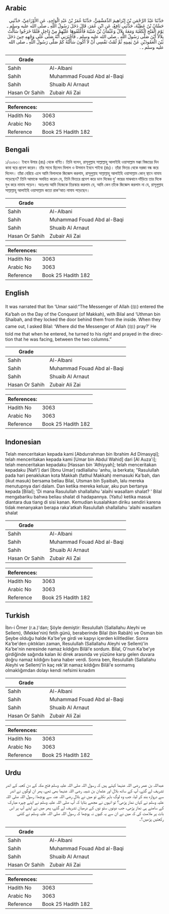 ## Arabic


<div dir="rtl" lang="ar" style={{fontSize:'larger',backgroundColor:'#f8f9fa',padding:20}}>
حَدَّثَنَا عَبْدُ الرَّحْمَنِ بْنُ إِبْرَاهِيمَ الدِّمَشْقِيُّ، حَدَّثَنَا عُمَرُ بْنُ عَبْدِ الْوَاحِدِ، عَنِ الأَوْزَاعِيِّ، حَدَّثَنِي حَسَّانُ بْنُ عَطِيَّةَ، حَدَّثَنِي نَافِعٌ، عَنِ ابْنِ عُمَرَ، قَالَ دَخَلَ رَسُولُ اللَّهِ ـ صلى الله عليه وسلم ـ يَوْمَ الْفَتْحِ الْكَعْبَةَ وَمَعَهُ بِلاَلٌ وَعُثْمَانُ بْنُ شَيْبَةَ فَأَغْلَقُوهَا عَلَيْهِمْ مِنْ دَاخِلٍ فَلَمَّا خَرَجُوا سَأَلْتُ بِلاَلاً أَيْنَ صَلَّى رَسُولُ اللَّهِ ـ صلى الله عليه وسلم ـ فَأَخْبَرَنِي أَنَّهُ صَلَّى عَلَى وَجْهِهِ حِينَ دَخَلَ بَيْنَ الْعَمُودَيْنِ عَنْ يَمِينِهِ ثُمَّ لُمْتُ نَفْسِي أَنْ لاَ أَكُونَ سَأَلْتُهُ كَمْ صَلَّى رَسُولُ اللَّهِ ـ صلى الله عليه وسلم ـ ‏.‏
</div>
<div style={{backgroundColor:'#f8f9fa',padding:20, marginBottom: 10}}><table> <thead> <tr> <th>Grade</th> <th></th> </tr> </thead> <tbody> <tr><td>Sahih</td><td>Al-Albani</td></tr><tr><td>Sahih</td><td>Muhammad Fouad Abd al-Baqi</td></tr><tr><td>Sahih</td><td>Shuaib Al Arnaut</td></tr><tr><td>Hasan Or Sahih</td><td>Zubair Ali Zai</td></tr></tbody></table><table> <thead> <tr> <th>References:</th> <th></th> </tr> </thead> <tbody><tr><td>Hadith No</td><td>3063</td></tr><tr><td>Arabic No</td><td>3063</td></tr><tr><td>Reference</td><td>Book 25 Hadith 182</td></tr></tbody></table></div>

## Bengali


<div dir="ltr" lang="bn" style={{fontSize:'larger',backgroundColor:'#f8f9fa',padding:20}}>
১/৩০৬৩। ইবনে উমার (রাঃ) থেকে বর্ণিত। তিনি বলেন, রাসূলুল্লাহ সাল্লাল্লাহু আলাইহি ওয়াসাল্লাম মক্কা বিজয়ের দিন কাবা ঘরে প্রবেশ করেন। তাঁর সাথে ছিলেন বিলাল ও উসমান ইবনে শাইবা (রাঃ)। তাঁরা ভিতর থেকে দরজা বন্ধ করে দিলেন। তাঁরা বেরিয়ে এলে আমি বিলালকে জিজ্ঞেস করলাম, রাসূলুল্লাহ সাল্লাল্লাহু আলাইহি ওয়াসাল্লাম কোন্ স্থানে নামায পড়েছেন? তিনি আমাকে অবহিত করেন যে, তিনি ভিতরে প্রবেশ করে ডান দিকের দু’ স্তম্ভের মাঝখানে দাঁড়িয়ে তার দিকে মুখ করে নামায পড়েন। অতঃপর আমি নিজেকে তিরস্কার করলাম যে, আমি কেন তাঁকে জিজ্ঞেস করলাম না যে, রাসূলুল্লাহ সাল্লাল্লাহু আলাইহি ওয়াসাল্লাম কতো রাক‘আত নামায পড়েছেন।
</div>
<div style={{backgroundColor:'#f8f9fa',padding:20, marginBottom: 10}}><table> <thead> <tr> <th>Grade</th> <th></th> </tr> </thead> <tbody> <tr><td>Sahih</td><td>Al-Albani</td></tr><tr><td>Sahih</td><td>Muhammad Fouad Abd al-Baqi</td></tr><tr><td>Sahih</td><td>Shuaib Al Arnaut</td></tr><tr><td>Hasan Or Sahih</td><td>Zubair Ali Zai</td></tr></tbody></table><table> <thead> <tr> <th>References:</th> <th></th> </tr> </thead> <tbody><tr><td>Hadith No</td><td>3063</td></tr><tr><td>Arabic No</td><td>3063</td></tr><tr><td>Reference</td><td>Book 25 Hadith 182</td></tr></tbody></table></div>

## English


<div dir="ltr" lang="en" style={{fontSize:'larger',backgroundColor:'#f8f9fa',padding:20}}>
It was narrated that Ibn ‘Umar said:“The Messenger of Allah (ﷺ) entered the Ka’bah on the Day of the Conquest (of Makkah), with Bilal and ‘Uthman bin Shaibah, and they locked the door behind them from the inside. When they came out, I asked Bilal: ‘Where did the Messenger of Allah (ﷺ) pray?’ He told me that when he entered, he turned to his right and prayed in the direction that he was facing, between the two columns.”
</div>
<div style={{backgroundColor:'#f8f9fa',padding:20, marginBottom: 10}}><table> <thead> <tr> <th>Grade</th> <th></th> </tr> </thead> <tbody> <tr><td>Sahih</td><td>Al-Albani</td></tr><tr><td>Sahih</td><td>Muhammad Fouad Abd al-Baqi</td></tr><tr><td>Sahih</td><td>Shuaib Al Arnaut</td></tr><tr><td>Hasan Or Sahih</td><td>Zubair Ali Zai</td></tr></tbody></table><table> <thead> <tr> <th>References:</th> <th></th> </tr> </thead> <tbody><tr><td>Hadith No</td><td>3063</td></tr><tr><td>Arabic No</td><td>3063</td></tr><tr><td>Reference</td><td>Book 25 Hadith 182</td></tr></tbody></table></div>

## Indonesian


<div dir="ltr" lang="id" style={{fontSize:'larger',backgroundColor:'#f8f9fa',padding:20}}>
Telah menceritakan kepada kami [Abdurrahman bin Ibrahim Ad Dimasyqi]; telah menceritakan kepada kami [Umar bin Abdul Wahid] dari [Al Auza'i]; telah menceritakan kepadaku [Hassan bin 'Athiyyah]; telah menceritakan kepadaku [Nafi'] dari [Ibnu Umar] radliallahu 'anhu, ia berkata; "Rasulullah pada hari penaklukan kota Makkah (fathul Makkah) memasuki Ka'bah, dan (ikut masuk) bersama beliau Bilal, Utsman bin Syaibah, lalu mereka menutupnya dari dalam. Dan ketika mereka keluar, aku pun bertanya kepada [Bilal]; 'Di mana Rasulullah shallallahu 'alaihi wasallam shalat? ' Bilal mengabariku bahwa beliau shalat di hadapannya. (Yaitu) ketika masuk diantara dua tiang di sisi kanan. Kemudian kusalahkan diriku sendiri karena tidak menanyakan berapa raka'atkah Rasulullah shallallahu 'alaihi wasallam shalat
</div>
<div style={{backgroundColor:'#f8f9fa',padding:20, marginBottom: 10}}><table> <thead> <tr> <th>Grade</th> <th></th> </tr> </thead> <tbody> <tr><td>Sahih</td><td>Al-Albani</td></tr><tr><td>Sahih</td><td>Muhammad Fouad Abd al-Baqi</td></tr><tr><td>Sahih</td><td>Shuaib Al Arnaut</td></tr><tr><td>Hasan Or Sahih</td><td>Zubair Ali Zai</td></tr></tbody></table><table> <thead> <tr> <th>References:</th> <th></th> </tr> </thead> <tbody><tr><td>Hadith No</td><td>3063</td></tr><tr><td>Arabic No</td><td>3063</td></tr><tr><td>Reference</td><td>Book 25 Hadith 182</td></tr></tbody></table></div>

## Turkish


<div dir="ltr" lang="tr" style={{fontSize:'larger',backgroundColor:'#f8f9fa',padding:20}}>
İbn-i Ömer (r.a.)'dan; Şöyle demiştir: Resulullah (Sallallahu Aleyhi ve Sellem), (Mekke'nin) fetih günü, beraberinde Bilal (bin Rabâh) ve Osman bin Şeybe olduğu halde Ka'be'ye girdi ve kapıyı içerden kilitlediler. Sonra Ka'be'den çıktıkları zaman, Resulullah (Sallallahu Aleyhi ve Sellem)'in Ka'be'nin neresinde namaz kıldığını Bilâl'e sordum. Bilal, O'nun Ka'be'ye girdiğinde sağında kalan iki direk arasında ve yüzüne karşı gelen duvara doğru namaz kıldığını bana haber verdi. Sonra ben, Resulullah (Sallallahu Aleyhi ve Sellem)'in kaç rek'ât namaz kıldığını Bilâl'e sormamış olmaklığımdan dolayı kendi nefsimi kınadım
</div>
<div style={{backgroundColor:'#f8f9fa',padding:20, marginBottom: 10}}><table> <thead> <tr> <th>Grade</th> <th></th> </tr> </thead> <tbody> <tr><td>Sahih</td><td>Al-Albani</td></tr><tr><td>Sahih</td><td>Muhammad Fouad Abd al-Baqi</td></tr><tr><td>Sahih</td><td>Shuaib Al Arnaut</td></tr><tr><td>Hasan Or Sahih</td><td>Zubair Ali Zai</td></tr></tbody></table><table> <thead> <tr> <th>References:</th> <th></th> </tr> </thead> <tbody><tr><td>Hadith No</td><td>3063</td></tr><tr><td>Arabic No</td><td>3063</td></tr><tr><td>Reference</td><td>Book 25 Hadith 182</td></tr></tbody></table></div>

## Urdu


<div dir="rtl" lang="ur" style={{fontSize:'larger',backgroundColor:'#f8f9fa',padding:20}}>
عبداللہ بن عمر رضی اللہ عنہما کہتے ہیں کہ رسول اللہ صلی اللہ علیہ وسلم فتح مکہ کے دن کعبہ کے اندر تشریف لے گئے، آپ کے ساتھ بلال اور عثمان بن شیبہ رضی اللہ عنہما بھی تھے، پھر ان لوگوں نے اندر سے دروازہ بند کر لیا، جب وہ لوگ باہر نکلے تو میں نے بلال رضی اللہ عنہ سے پوچھا: رسول اللہ صلی اللہ علیہ وسلم نے کہاں نماز پڑھی؟ تو انہوں نے مجھے بتایا کہ آپ صلی اللہ علیہ وسلم نے اپنے چہرہ مبارک کے سامنے ہی نماز پڑھی، جب دونوں ستو نوں کے درمیان تشریف لے گئے، پھر میں نے اپنے آپ پر اس بات پر ملامت کی کہ میں نے ان سے یہ کیوں نہ پوچھا کہ رسول اللہ صلی اللہ علیہ وسلم نے کتنی رکعتیں پڑھیں؟۔
</div>
<div style={{backgroundColor:'#f8f9fa',padding:20, marginBottom: 10}}><table> <thead> <tr> <th>Grade</th> <th></th> </tr> </thead> <tbody> <tr><td>Sahih</td><td>Al-Albani</td></tr><tr><td>Sahih</td><td>Muhammad Fouad Abd al-Baqi</td></tr><tr><td>Sahih</td><td>Shuaib Al Arnaut</td></tr><tr><td>Hasan Or Sahih</td><td>Zubair Ali Zai</td></tr></tbody></table><table> <thead> <tr> <th>References:</th> <th></th> </tr> </thead> <tbody><tr><td>Hadith No</td><td>3063</td></tr><tr><td>Arabic No</td><td>3063</td></tr><tr><td>Reference</td><td>Book 25 Hadith 182</td></tr></tbody></table></div>
